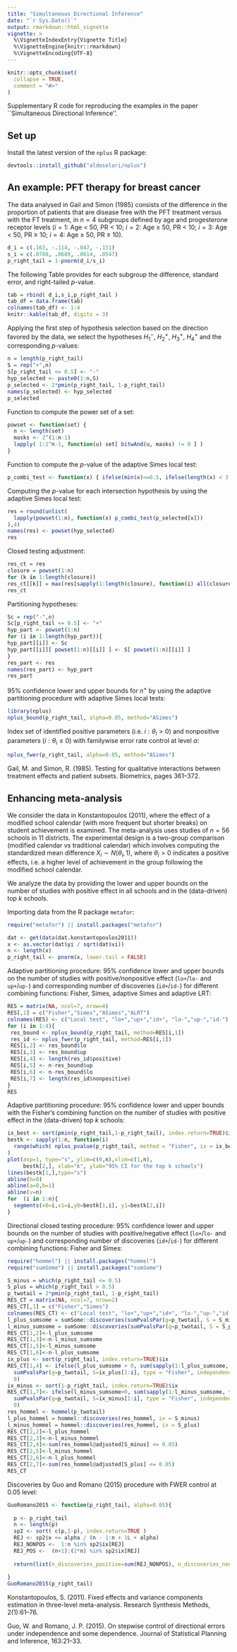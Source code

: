 ```yaml
---
title: "Simultaneous Directional Inference"
date: "`r Sys.Date()`"
output: rmarkdown::html_vignette
vignette: >
  %\VignetteIndexEntry{Vignette Title}
  %\VignetteEngine{knitr::rmarkdown}
  %\VignetteEncoding{UTF-8}
---
```


```r
knitr::opts_chunk$set(
  collapse = TRUE,
  comment = "#>"
)
```


Supplementary R code for reproducing the examples in the paper ``Simultaneous Directional Inference''. 

## Set up

Install the latest version of the `nplus `  R package:

```r
devtools::install_github("aldosolari/nplus")
```

## An example: PFT therapy for breast cancer

The data analysed in Gail and Simon (1985) consists of the
difference in the proportion of patients that are disease free with the PFT treatment versus
with the FT treatment, in $n = 4$ subgroups defined by age and progesterone receptor levels  ($i = 1$: Age < 50, PR
< 10; $i = 2$: Age ≥ 50, PR < 10; $i = 3$: Age < 50, PR ≥ 10; $i = 4$: Age ≥ 50, PR ≥ 10).

```r
d_i = c(.163, -.114, -.047, -.151)
s_i = c(.0788, .0689, .0614, .0547)
p_right_tail = 1-pnorm(d_i/s_i)
```

The following Table provides for each subgroup the difference, standard error, and right-tailed $p$-value.

```r
tab = rbind( d_i,s_i,p_right_tail )
tab_df = data.frame(tab)
colnames(tab_df) <- 1:4
knitr::kable(tab_df, digits = 3)
```

Applying the first step of hypothesis selection based on the direction favored by the data,
we select the hypotheses $H_1^-$, $H_2^+$, $H_3^+$, $H_4^+$ and the corresponding $p$-values:

```r
n = length(p_right_tail)
S = rep("+",n)
S[p_right_tail <= 0.5] <- "-" 
hyp_selected <- paste0(1:n,S)
p_selected <- 2*pmin(p_right_tail, 1-p_right_tail)
names(p_selected) <- hyp_selected
p_selected
```

Function to compute the power set of a set:

```r
powset <- function(set) { 
  n <- length(set)
  masks <- 2^(1:n-1)
  lapply( 1:2^n-1, function(u) set[ bitwAnd(u, masks) != 0 ] )
}
```

Function to compute the $p$-value of the adaptive Simes local test:

```r
p_combi_test <- function(x) { ifelse(min(x)<=0.5, ifelse(length(x) < 3, 1, (sum(x>.5)+1)/(length(x)*0.5) ) * min(sort(x)*length(x)/(1:length(x))),1)  }
```

Computing the $p$-value for each intersection hypothesis by using the adaptive Simes local test:

```r
res = round(unlist(
  lapply(powset(1:n), function(x) p_combi_test(p_selected[x]))
),4)
names(res) <- powset(hyp_selected)
res
```

Closed testing adjustment:
```r
res_ct = res
closure = powset(1:n)
for (k in 1:length(closure))
res_ct[[k]] = max(res[sapply(1:length(closure), function(i) all(closure[[k]] %in% closure[[i]]))]) 
res_ct
```


Partitioning hypotheses:
```r
Sc = rep("-",n)
Sc[p_right_tail <= 0.5] <- "+" 
hyp_part <- powset(1:n)
for (i in 1:length(hyp_part)){
hyp_part[[i]] <- Sc
hyp_part[[i]][ powset(1:n)[[i]] ] <- S[ powset(1:n)[[i]] ]
}
res_part <- res
names(res_part) <- hyp_part
res_part
```



$95\%$ confidence lower and upper bounds for $n^+$ by using the adaptive partitioning procedure with adaptive Simes local tests:
```r
library(nplus)
nplus_bound(p_right_tail, alpha=0.05, method="ASimes")
```
Index set of identified positive parameters (i.e. $i:\theta_i >0$) and nonpositive parameters ($i:\theta_i \leq 0$) with familywise error rate control at level $\alpha$:
```r
nplus_fwer(p_right_tail, alpha=0.05, method="ASimes")
```

Gail, M. and Simon, R. (1985). Testing for qualitative interactions between treatment
effects and patient subsets. Biometrics, pages 361–372.

## Enhancing meta-analysis

We consider the  data in Konstantopoulos (2011), where the  effect of a modified school calendar (with more frequent but shorter breaks) on student achievement is examined. The meta-analysis uses studies of $n=56$ schools in 11 districts.  The experimental design is a two-group comparison (modified calendar vs traditional
calendar) which involves computing the standardized mean difference
$X_i \sim N(\theta_i,1)$, where $\theta_i>0$ indicates a positive effects, i.e. a higher level of achievement in the
group following the modified school calendar.

We analyze the data by providing the lower and upper bounds on the number of studies with positive effect in all schools and in the (data-driven) top $k$ schools.

Importing data from the R package `metafor `:

```r
require("metafor") || install.packages("metafor")
```

```r
dat <- get(data(dat.konstantopoulos2011))
x <- as.vector(dat$yi / sqrt(dat$vi))
n <- length(x)
p_right_tail <- pnorm(x, lower.tail = FALSE)
```
Adaptive partitioning procedure: $95\%$ confidence lower and upper bounds on the number of studies with positive/nonpositive effect (`lo+ `/`lo- `  and `up+ `/`up- `) and corresponding number of discoveries (`id+ `/`id- `) for different combining functions: Fisher, Simes, adaptive Simes and adaptive LRT:

```r
RES = matrix(NA, ncol=7, nrow=4)
RES[,1] = c("Fisher","Simes","ASimes","ALRT")
colnames(RES) <- c("Local test", "lo+","up+","id+", "lo-","up-","id-")
for (i in 1:4){
 res_bound <- nplus_bound(p_right_tail, method=RES[i,1])
 res_id <- nplus_fwer(p_right_tail, method=RES[i,1])
 RES[i,2] <- res_bound$lo
 RES[i,3] <- res_bound$up
 RES[i,4] <- length(res_id$positive)
 RES[i,5] <- n-res_bound$up
 RES[i,6] <- n-res_bound$lo
 RES[i,7] <- length(res_id$nonpositive)
}
RES
```
Adaptive partitioning procedure: $95\%$ confidence lower and upper bounds with the Fisher's combining function on the number of studies with positive effect in the (data-driven) top $k$ schools:

```r
ix_best <- sort(pmin(p_right_tail,1-p_right_tail), index.return=TRUE)$ix
bestk <- sapply(1:n, function(i) 
  range(which( nplus_pvalue(p_right_tail, method = "Fisher", ix = ix_best[1:i]) > 0.05)) -1
)
plot(asp=1, type="s", ylim=c(0,n),xlim=c(1,n),
     bestk[2,], xlab="k", ylab="95% CI for the top k schools")
lines(bestk[1,],type="s")
abline(h=0)
abline(a=0,b=1)
abline(v=n)
for  (i in 1:n){
  segments(x0=i,x1=i,y0=bestk[1,i], y1=bestk[2,i])
}
```



Directional closed testing procedure: $95\%$ confidence lower and upper bounds on the number of studies with positive/negative effect (`lo+ `/`lo- `  and `up+ `/`up- `) and corresponding number of discoveries (`id+ `/`id- `) for different combining functions: Fisher and Simes:

```r
require("hommel") || install.packages("hommel")
require("sumSome") || install.packages("sumSome")
```

```r
S_minus = which(p_right_tail <= 0.5)
S_plus = which(p_right_tail > 0.5)
p_twotail = 2*pmin(p_right_tail, 1-p_right_tail)
RES_CT = matrix(NA, ncol=7, nrow=2)
RES_CT[,1] = c("Fisher","Simes")
colnames(RES_CT) <- c("Local test", "lo+","up+","id+", "lo-","up-","id-")
l_plus_sumsome = sumSome::discoveries(sumPvalsPar(g=p_twotail, S = S_minus, type = "Fisher", independence = TRUE))
l_minus_sumsome = sumSome::discoveries(sumPvalsPar(g=p_twotail, S = S_plus, type = "Fisher", independence = TRUE))
RES_CT[1,2]<-l_plus_sumsome
RES_CT[1,3]<-n-l_minus_sumsome
RES_CT[1,5]<-l_minus_sumsome
RES_CT[1,6]<-n-l_plus_sumsome
ix_plus <- sort(p_right_tail, index.return=TRUE)$ix
RES_CT[1,4] <- ifelse(l_plus_sumsome > 0, sum(sapply(1:l_plus_sumsome, function(i)
  sumPvalsPar(g=p_twotail, S=ix_plus[1:i], type = "Fisher", independence = TRUE)$TD) == 1:l_plus_sumsome),
  0)
ix_minus <- sort(1-p_right_tail, index.return=TRUE)$ix
RES_CT[1,7]<- ifelse(l_minus_sumsome>0, sum(sapply(1:l_minus_sumsome, function(i)
  sumPvalsPar(g=p_twotail, S=ix_minus[1:i], type = "Fisher", independence = TRUE)$TD) == 1:l_minus_sumsome),
  0)
res_hommel <- hommel(p_twotail)
l_plus_hommel = hommel::discoveries(res_hommel, ix = S_minus)
l_minus_hommel = hommel::discoveries(res_hommel, ix = S_plus)
RES_CT[2,2]<-l_plus_hommel
RES_CT[2,3]<-n-l_minus_hommel
RES_CT[2,4]<-sum(res_hommel@adjusted[S_minus] <= 0.05)
RES_CT[2,5]<-l_minus_hommel
RES_CT[2,6]<-n-l_plus_hommel
RES_CT[2,7]<-sum(res_hommel@adjusted[S_plus] <= 0.05)
RES_CT
```

Discoveries by Guo and Romano (2015) procedure with FWER control at 0.05 level:

```r
GuoRomano2015 <- function(p_right_tail, alpha=0.05){
  
  p <- p_right_tail
  n <- length(p)
  sp2 <- sort( c(p,1-p), index.return=TRUE )
  REJ <- sp2$x <= alpha / (n - 1:n + 1L + alpha)
  REJ_NONPOS <-  1:n %in% sp2$ix[REJ]
  REJ_POS <-  (n+1):(2*n) %in% sp2$ix[REJ]
  
  return(list(n_discoveries_positive=sum(REJ_NONPOS), n_discoveries_nonpositive=sum(REJ_POS)))
  
}
GuoRomano2015(p_right_tail)
```

Konstantopoulos, S. (2011). Fixed effects and variance components estimation in three-level
meta-analysis. Research Synthesis Methods, 2(1):61–76.

Guo, W. and Romano, J. P. (2015). On stepwise control of directional errors under independence and some dependence. Journal of Statistical Planning and Inference, 163:21–33.

